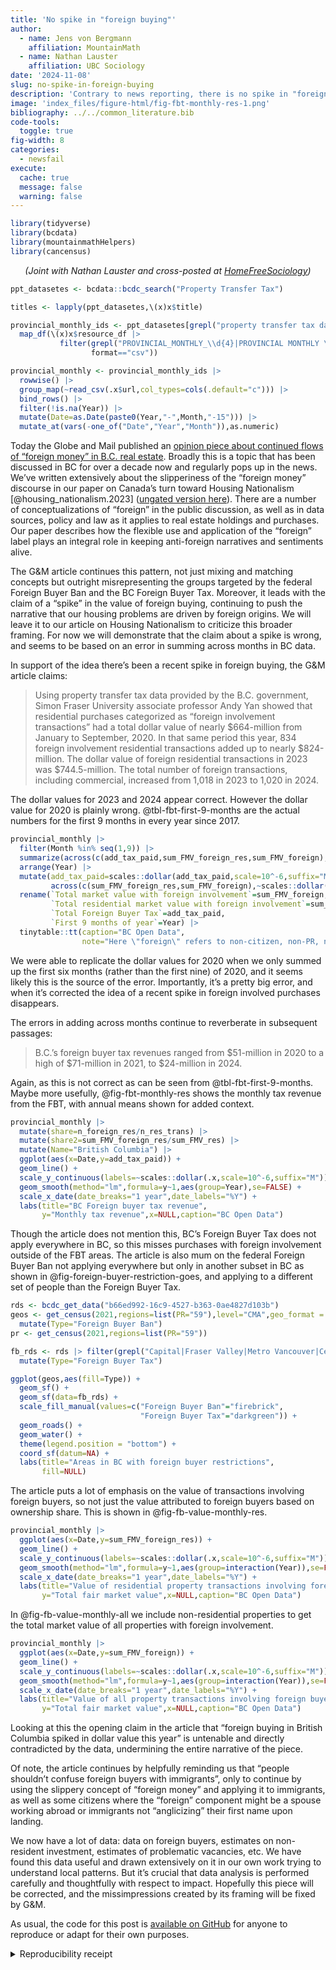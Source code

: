 ```yaml
---
title: 'No spike in "foreign buying"'
author:
  - name: Jens von Bergmann
    affiliation: MountainMath
  - name: Nathan Lauster
    affiliation: UBC Sociology
date: '2024-11-08'
slug: no-spike-in-foreign-buying
description: 'Contrary to news reporting, there is no spike in "foreign buyers" in BC real estate.'
image: 'index_files/figure-html/fig-fbt-monthly-res-1.png'
bibliography: ../../common_literature.bib 
code-tools:
  toggle: true
fig-width: 8
categories:
  - newsfail
execute:
  cache: true
  message: false
  warning: false
---
```


```r
library(tidyverse)
library(bcdata)
library(mountainmathHelpers)
library(cancensus)
```

<p style="text-align:center;"><i>(Joint with Nathan Lauster and cross-posted at <a href="https://homefreesociology.com/2024/11/08/no-spike-in-foreign-buying/" target="_blank">HomeFreeSociology</a>)</i></p>


```r
ppt_datasetes <- bcdata::bcdc_search("Property Transfer Tax")

titles <- lapply(ppt_datasetes,\(x)x$title)

provincial_monthly_ids <- ppt_datasetes[grepl("property transfer tax data",titles,ignore.case = TRUE)] |>
  map_df(\(x)x$resource_df |> 
           filter(grepl("PROVINCIAL_MONTHLY_\\d{4}|PROVINCIAL MONTHLY \\d{4}|provincialmonthly\\d{4}",name,ignore.case=TRUE),
                  format=="csv"))

provincial_monthly <- provincial_monthly_ids |>
  rowwise() |>
  group_map(~read_csv(.x$url,col_types=cols(.default="c"))) |>
  bind_rows() |>
  filter(!is.na(Year)) |>
  mutate(Date=as.Date(paste0(Year,"-",Month,"-15"))) |>
  mutate_at(vars(-one_of("Date","Year","Month")),as.numeric)
```

Today the Globe and Mail published an [opinion piece about continued flows of "foreign money" in B.C. real estate](https://www.theglobeandmail.com/real-estate/vancouver/article-foreign-money-continues-to-flow-into-bc-real-estate/). Broadly this is a topic that has been discussed in BC for over a decade now and regularly pops up in the news. We've written extensively about the slipperiness of the "foreign money" discourse in our paper on Canada's turn toward Housing Nationalism [@housing_nationalism.2023] ([ungated version here](https://open.library.ubc.ca/soa/cIRcle/collections/facultyresearchandpublications/52383/items/1.0438798)). There are a number of conceptualizations of "foreign" in the public discussion, as well as in data sources, policy and law as it applies to real estate holdings and purchases. Our paper describes how the flexible use and application of the "foreign" label plays an integral role in keeping anti-foreign narratives and sentiments alive. 

The G&M article continues this pattern, not just mixing and matching concepts but outright misrepresenting the groups targeted by the federal Foreign Buyer Ban and the BC Foreign Buyer Tax. Moreover, it leads with the claim of a "spike" in the value of foreign buying, continuing to push the narrative that our housing problems are driven by foreign origins. We will leave it to our article on Housing Nationalism to criticize this broader framing. For now we will demonstrate that the claim about a spike is wrong, and seems to be based on an error in summing across months in BC data.

In support of the idea there's been a recent spike in foreign buying, the G&M article claims:

>   Using property transfer tax data provided by the B.C. government, Simon Fraser University associate professor Andy Yan showed that residential purchases categorized as “foreign involvement transactions” had a total dollar value of nearly \$664-million from January to September, 2020. In that same period this year, 834 foreign involvement residential transactions added up to nearly \$824-million. The dollar value of foreign residential transactions in 2023 was \$744.5-million. The total number of foreign transactions, including commercial, increased from 1,018 in 2023 to 1,020 in 2024.

The dollar values for 2023 and 2024 appear correct. However the dollar value for 2020 is plainly wrong. @tbl-fbt-first-9-months are the actual numbers for the first 9 months in every year since 2017.

```r
provincial_monthly |>
  filter(Month %in% seq(1,9)) |>
  summarize(across(c(add_tax_paid,sum_FMV_foreign_res,sum_FMV_foreign),sum),.by=Year) |>
  arrange(Year) |>
  mutate(add_tax_paid=scales::dollar(add_tax_paid,scale=10^-6,suffix="M"),
         across(c(sum_FMV_foreign_res,sum_FMV_foreign),~scales::dollar(.x,scale=10^-9,suffix="bn"))) |>
  rename(`Total market value with foreign involvement`=sum_FMV_foreign,
         `Total residential market value with foreign involvement`=sum_FMV_foreign_res,
         `Total Foreign Buyer Tax`=add_tax_paid,
         `First 9 months of year`=Year) |>
  tinytable::tt(caption="BC Open Data",
                note="Here \"foreign\" refers to non-citizen, non-PR, non-provincial nominees")
```


We were able to replicate the dollar values for 2020 when we only summed up the first six months (rather than the first nine) of 2020, and it seems likely this is the source of the error. Importantly, it's a pretty big error, and when it's corrected the idea of a recent spike in foreign involved purchases disappears. 

The errors in adding across months continue to reverberate in subsequent passages:

>   B.C.’s foreign buyer tax revenues ranged from \$51-million in 2020 to a high of \$71-million in 2021, to \$24-million in 2024.

Again, as this is not correct as can be seen from  @tbl-fbt-first-9-months. Maybe more usefully, @fig-fbt-monthly-res shows the monthly tax revenue from the FBT, with annual means shown for added context.

```r
provincial_monthly |>
  mutate(share=n_foreign_res/n_res_trans) |>
  mutate(share2=sum_FMV_foreign_res/sum_FMV_res) |>
  mutate(Name="British Columbia") |>
  ggplot(aes(x=Date,y=add_tax_paid)) + 
  geom_line() +
  scale_y_continuous(labels=~scales::dollar(.x,scale=10^-6,suffix="M")) +
  geom_smooth(method="lm",formula=y~1,aes(group=Year),se=FALSE) +
  scale_x_date(date_breaks="1 year",date_labels="%Y") +
  labs(title="BC Foreign buyer tax revenue",
       y="Monthly tax revenue",x=NULL,caption="BC Open Data")
```

Though the article does not mention this, BC's Foreign Buyer Tax does not apply everywhere in BC, so this misses purchases with foreign involvement outside of the FBT areas. The article is also mum on the federal Foreign Buyer Ban not applying everywhere but only in another subset in BC as shown in @fig-foreign-buyer-restriction-goes, and applying to a different set of people than the Foreign Buyer Tax.

```r
rds <- bcdc_get_data("b66ed992-16c9-4527-b363-0ae4827d103b")
geos <- get_census(2021,regions=list(PR="59"),level="CMA",geo_format = "sf") |>
  mutate(Type="Foreign Buyer Ban")
pr <- get_census(2021,regions=list(PR="59")) 

fb_rds <- rds |> filter(grepl("Capital|Fraser Valley|Metro Vancouver|Central Okanagan|Nanaimo",REGIONAL_DISTRICT_NAME)) |>
  mutate(Type="Foreign Buyer Tax")

ggplot(geos,aes(fill=Type)) +
  geom_sf() +
  geom_sf(data=fb_rds) +
  scale_fill_manual(values=c("Foreign Buyer Ban"="firebrick",
                             "Foreign Buyer Tax"="darkgreen")) +
  geom_roads() +
  geom_water() +
  theme(legend.position = "bottom") +
  coord_sf(datum=NA) +
  labs(title="Areas in BC with foreign buyer restrictions",
       fill=NULL)
```

The article puts a lot of emphasis on the value of transactions involving foreign buyers, so not just the value attributed to foreign buyers based on ownership share. This is shown in @fig-fb-value-monthly-res.


```r
provincial_monthly |>
  ggplot(aes(x=Date,y=sum_FMV_foreign_res)) + 
  geom_line() +
  scale_y_continuous(labels=~scales::dollar(.x,scale=10^-6,suffix="M")) +
  geom_smooth(method="lm",formula=y~1,aes(group=interaction(Year)),se=FALSE) +
  scale_x_date(date_breaks="1 year",date_labels="%Y") +
  labs(title="Value of residential property transactions involving foreign buyers",
       y="Total fair market value",x=NULL,caption="BC Open Data")
```


In @fig-fb-value-monthly-all we include non-residential properties to get the total market value of all properties with foreign involvement.

```r
provincial_monthly |>
  ggplot(aes(x=Date,y=sum_FMV_foreign)) + 
  geom_line() +
  scale_y_continuous(labels=~scales::dollar(.x,scale=10^-6,suffix="M")) +
  geom_smooth(method="lm",formula=y~1,aes(group=interaction(Year)),se=FALSE) +
  scale_x_date(date_breaks="1 year",date_labels="%Y") +
  labs(title="Value of all property transactions involving foreign buyers",
       y="Total fair market value",x=NULL,caption="BC Open Data")
```


Looking at this the opening claim in the article that "foreign buying in British Columbia spiked in dollar value this year" is untenable and directly contradicted by the data, undermining the entire narrative of the piece.

Of note, the article continues by helpfully reminding us that "people shouldn’t confuse foreign buyers with immigrants", only to continue by using the slippery concept of "foreign money" and applying it to immigrants, as well as some citizens where the "foreign" component might be a spouse working abroad or immigrants not "anglicizing" their first name upon landing.

We now have a lot of data: data on foreign buyers, estimates on non-resident investment, estimates of problematic vacancies, etc. We have found this data useful and drawn extensively on it in our own work trying to understand local patterns. But it's crucial that data analysis is performed carefully and thoughtfully with respect to impact. Hopefully this piece will be corrected, and the missimpressions created by its framing will be fixed by G&M.


As usual, the code for this post is [available on GitHub](https://github.com/mountainMath/mountain_doodles/blob/main/posts/2024-11-08-no-spike-in-foreign-buying/index.qmd) for anyone to reproduce or adapt for their own purposes.


<details>

<summary>Reproducibility receipt</summary>

```r
## datetime
Sys.time()

## repository
git2r::repository()

## Session info
sessionInfo()
```

</details>




